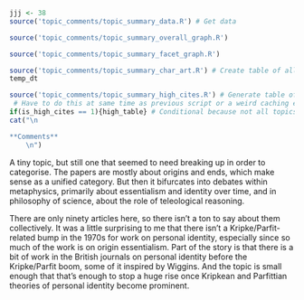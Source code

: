 ```r
jjj <- 38
source('topic_comments/topic_summary_data.R') # Get data
```

```r
source('topic_comments/topic_summary_overall_graph.R')
```

```r
source('topic_comments/topic_summary_facet_graph.R')
```

```r
source('topic_comments/topic_summary_char_art.R') # Create table of all articles in topic
temp_dt
```

```r
source('topic_comments/topic_summary_high_cites.R') # Generate table of highly cited articles. 
 # Have to do this at same time as previous script or a weird caching error occurs.
if(is_high_cites == 1){high_table} # Conditional because not all topics have high cites
cat("\n

**Comments**
	\n")
```

A tiny topic, but still one that seemed to need breaking up in order to categorise. The papers are mostly about origins and ends, which make sense as a unified category. But then it bifurcates into debates within metaphysics, primarily about essentialism and identity over time, and in philosophy of science, about the role of teleological reasoning. 

There are only ninety articles here, so there isn't a ton to say about them collectively. It was a little surprising to me that there isn't a Kripke/Parfit-related bump in the 1970s for work on personal identity, especially since so much of the work is on origin essentialism. Part of the story is that there is a bit of work in the British journals on personal identity before the Kripke/Parfit boom, some of it inspired by Wiggins. And the topic is small enough that that's enough to stop a huge rise once Kripkean and Parfittian theories of personal identity become prominent.
